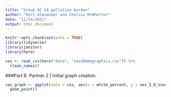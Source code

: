 ```yaml
---
title: "Group 02 CA pollution burden"
author: "Kort Alexander and Chelsie McWhorter"
date: "11/14/2021"
output: html_document
---
```


```r
knitr::opts_chunk$set(echo = TRUE)
library(tidyverse)
library(janitor)
library(here)
```

```r
ces <- read_csv(here("data", "ces3demographics.csv")) %>% 
  clean_names()
```

###Part B. Partner 2 | Initial graph creation. 

```r
ces_graph <- ggplot(data = ces, aes(x = white_percent, y = ces_3_0_score)) +
  geom_point()
```

